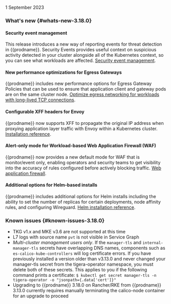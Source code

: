 1 September 2023

### What's new {#whats-new-3.18.0}

#### Security event management
This release introduces a new way of reporting events for threat detection in {{prodname}}. Security Events provides useful context on suspicious activity detected in your cluster alongside all of the Kubernetes context, so you can see what workloads are affected. [Security event management](../threat/security-event-management).

#### New performance optimizations for Egress Gateways
{{prodname}} includes new performance options for Egress Gateway Policies that can be used to ensure that application client and gateway pods are on the same cluster node. [Optimize egress networking for workloads with long-lived TCP connections](../networking/egress/egress-gateway-maintenance).

#### Configurable XFF headers for Envoy
{{prodname}} now supports XFF to propagate the original IP address when proxying application layer traffic with Envoy within a Kubernetes cluster. [Installation reference](../reference/installation/api#operator.tigera.io/v1.EnvoySettings).

#### Alert-only mode for Workload-based Web Application Firewall (WAF)
{{prodname}} now provides a new default mode for WAF that is monitor/event only, enabling operators and security teams to get visibility into the accuracy of rules configured before actively blocking traffic. [Web application firewall](../threat/web-application-firewall).

#### Additional options for Helm-based installs
{{prodname}} includes additional options for Helm installs including the ability to set the number of replicas for certain deployments, node affinity rules, and configuring Wireguard. [Helm installation reference](../reference/installation/helm_customization).

### Known issues {#known-issues-3.18.0}

- TKG v1.x and MKE v3.6 are not supported at this time
- L7 logs with source name `pvt` is not visible in Service Graph
- *Multi-cluster management users only*. If the `manager-tls` and `internal-manager-tls` secrets have overlapping DNS names, components such as `es-calico-kube-controllers` will log certificate errors. If you have previously installed a version older than v3.13.0 and never changed your manager-tls secret from the tigera-operator namespace, you must delete both of these secrets. This applies to you if the following command prints a certificate: `$ kubectl get secret manager-tls -n tigera-operator -o "jsonpath={.data['cert']}"`
- Upgrading to {{prodname}} 3.18.0 on Rancher/RKE from {{prodname}} 3.13.0 currently requires manually terminating the calico-node container for an upgrade to proceed